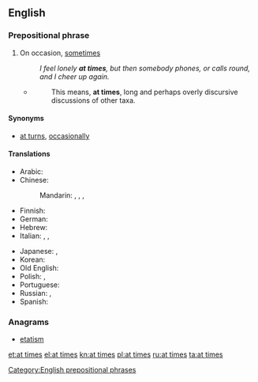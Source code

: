 ==English==

===Prepositional phrase===
{{head|en|prepositional phrase|head=[[at]] [[times]]}}

# On occasion, [[sometimes]]
#: ''I feel lonely '''at times''', but then somebody phones, or calls round, and I cheer up again.''
#* {{RQ:Schuster Hepaticae V|viii}}
#*: This means, '''at times''', long and perhaps overly discursive discussions of other taxa.

====Synonyms====
* [[at turns]], [[occasionally]]

====Translations====
{{trans-top|on occasion, sometimes}}
* Arabic: {{t-|ar|أحيانا|alt=أحيانًا|tr='aHyánan}}
* Chinese:
*: Mandarin: {{t|cmn|有時|sc=Hani}}, {{t|cmn|有时|tr=yǒushí|sc=Hani}}, {{t-|cmn|有時候|sc=Hani}}, {{t-|cmn|有时候|tr=yǒushíhou|sc=Hani}}
* Finnish: {{t+|fi|ajoittain}}
* German: {{t+|de|zeitweise}}
* Hebrew: {{t+|he|לפעמים|tr=lif'`amím}}
* Italian: {{t-|it|a volte}}, {{t+|it|talvolta}}, {{t-|it|di quando in quando}}
{{trans-mid}}
* Japanese: {{t+|ja|時時}}, {{t-|ja|時々|tr=ときどき, tokidoki}}
* Korean: {{t+|ko|자주|tr=jaju|sc=Hang}}
* Old English: {{t-|ang|hwilum}}
* Polish: {{t+|pl|niekiedy}}, {{t+|pl|czasami}}
* Portuguese: {{t-|pt|as vezes}}
* Russian: {{t+|ru|иногда|tr=inogdá}}, {{t+|ru|временами|tr=vremenámi}}
* Spanish: {{t+|es|a veces}}
{{trans-bottom}}

===Anagrams===
* [[etatism#English|etatism]]

[[Category:English prepositional phrases]]

[[et:at times]]
[[el:at times]]
[[kn:at times]]
[[pl:at times]]
[[ru:at times]]
[[ta:at times]]